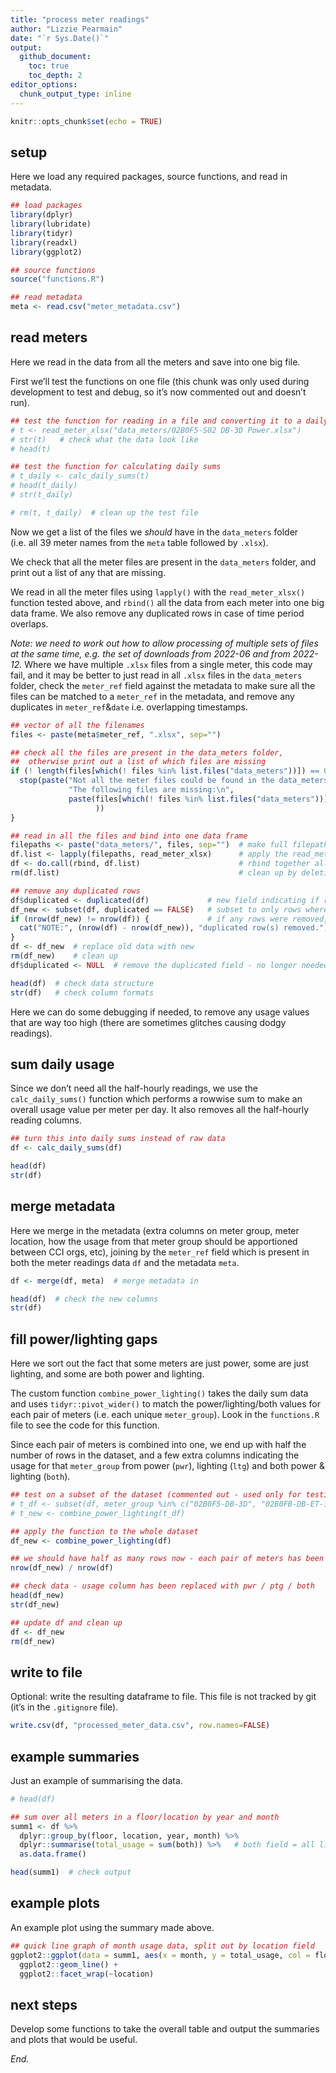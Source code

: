 ```yaml
---
title: "process meter readings"
author: "Lizzie Pearmain"
date: "`r Sys.Date()`"
output: 
  github_document:
    toc: true
    toc_depth: 2
editor_options: 
  chunk_output_type: inline
---
```


```r
knitr::opts_chunk$set(echo = TRUE)
```

## setup

Here we load any required packages, source functions, and read in metadata.

```r

## load packages
library(dplyr)
library(lubridate)
library(tidyr)
library(readxl)
library(ggplot2)

## source functions
source("functions.R")

## read metadata
meta <- read.csv("meter_metadata.csv")

```

## read meters

Here we read in the data from all the meters and save into one big file. 

First we'll test the functions on one file (this chunk was only used during development to test and debug, so it's now commented out and doesn't run).

```r

## test the function for reading in a file and converting it to a daily sum
# t <- read_meter_xlsx("data_meters/02B0F5-S02 DB-3D Power.xlsx")
# str(t)   # check what the data look like
# head(t)

## test the function for calculating daily sums
# t_daily <- calc_daily_sums(t)
# head(t_daily)
# str(t_daily)

# rm(t, t_daily)  # clean up the test file

```

Now we get a list of the files we *should* have in the `data_meters` folder (i.e. all 39 meter names from the `meta` table followed by `.xlsx`).

We check that all the meter files are present in the `data_meters` folder, and print out a list of any that are missing.

We read in all the meter files using `lapply()` with the `read_meter_xlsx()` function tested above, and `rbind()` all the data from each meter into one big data frame. We also remove any duplicated rows in case of time period overlaps.

*Note: we need to work out how to allow processing of multiple sets of files at the same time, e.g. the set of downloads from 2022-06 and from 2022-12.* Where we have multiple `.xlsx` files from a single meter, this code may fail, and it may be better to just read in all `.xlsx` files in the `data_meters` folder, check the `meter_ref` field against the metadata to make sure all the files can be matched to a `meter_ref` in the metadata, and remove any duplicates in `meter_ref`&`date` i.e. overlapping timestamps.

```r

## vector of all the filenames
files <- paste(meta$meter_ref, ".xlsx", sep="")

## check all the files are present in the data_meters folder,
##  otherwise print out a list of which files are missing
if (! length(files[which(! files %in% list.files("data_meters"))]) == 0) {
  stop(paste("Not all the meter files could be found in the data_meters folder.",
             "The following files are missing:\n",
             paste(files[which(! files %in% list.files("data_meters"))], collapse="\n ")
                   ))
}

## read in all the files and bind into one data frame
filepaths <- paste("data_meters/", files, sep="")  # make full filepaths instead of just filenames
df.list <- lapply(filepaths, read_meter_xlsx)      # apply the read_meter_xlsx to all filepaths and save all dataframes in a list
df <- do.call(rbind, df.list)                      # rbind together all the dataframes in the list
rm(df.list)                                        # clean up by deleting the list

## remove any duplicated rows
df$duplicated <- duplicated(df)             # new field indicating if row is a full duplicate of an earlier row
df_new <- subset(df, duplicated == FALSE)   # subset to only rows where duplicated = FALSE
if (nrow(df_new) != nrow(df)) {             # if any rows were removed, print out a note saying how many
  cat("NOTE:", (nrow(df) - nrow(df_new)), "duplicated row(s) removed.")
}
df <- df_new  # replace old data with new
rm(df_new)    # clean up
df$duplicated <- NULL  # remove the duplicated field - no longer needed

head(df)  # check data structure
str(df)   # check column formats

```

Here we can do some debugging if needed, to remove any usage values that are way too high (there are sometimes glitches causing dodgy readings).


## sum daily usage

Since we don't need all the half-hourly readings, we use the `calc_daily_sums()` function which performs a rowwise sum to make an overall usage value per meter per day. It also removes all the half-hourly reading columns.

```r

## turn this into daily sums instead of raw data
df <- calc_daily_sums(df)

head(df)
str(df)

```

## merge metadata

Here we merge in the metadata (extra columns on meter group, meter location, how the usage from that meter group should be apportioned between CCI orgs, etc), joining by the `meter_ref` field which is present in both the meter readings data `df` and the metadata `meta`.

```r

df <- merge(df, meta)  # merge metadata in

head(df)  # check the new columns
str(df)

```

## fill power/lighting gaps

Here we sort out the fact that some meters are just power, some are just lighting, and some are both power and lighting.

The custom function `combine_power_lighting()` takes the daily sum data and uses `tidyr::pivot_wider()` to match the power/lighting/both values for each pair of meters (i.e. each unique `meter_group`). Look in the `functions.R` file to see the code for this function.

Since each pair of meters is combined into one, we end up with half the number of rows in the dataset, and a few extra columns indicating the usage for that `meter_group` from power (`pwr`), lighting (`ltg`) and both power & lighting (`both`).

```r

## test on a subset of the dataset (commented out - used only for testing)
# t_df <- subset(df, meter_group %in% c("02B0F5-DB-3D", "02B0FB-DB-ET-1"))
# t_new <- combine_power_lighting(t_df)

## apply the function to the whole dataset
df_new <- combine_power_lighting(df)

## we should have half as many rows now - each pair of meters has been combined into one row
nrow(df_new) / nrow(df)

## check data - usage column has been replaced with pwr / ptg / both
head(df_new)
str(df_new)

## update df and clean up
df <- df_new
rm(df_new)

```

## write to file

Optional: write the resulting dataframe to file. This file is not tracked by git (it's in the `.gitignore` file).

```r

write.csv(df, "processed_meter_data.csv", row.names=FALSE)

```


## example summaries

Just an example of summarising the data.

```r

# head(df)

## sum over all meters in a floor/location by year and month
summ1 <- df %>%
  dplyr::group_by(floor, location, year, month) %>%
  dplyr::summarise(total_usage = sum(both)) %>%   # both field = all lighting and power usage
  as.data.frame()

head(summ1)  # check output

```


## example plots

An example plot using the summary made above.

```r

## quick line graph of month usage data, split out by location field
ggplot2::ggplot(data = summ1, aes(x = month, y = total_usage, col = floor)) +
  ggplot2::geom_line() +
  ggplot2::facet_wrap(~location)


```


## next steps

Develop some functions to take the overall table and output the summaries and plots that would be useful.


*End.*



